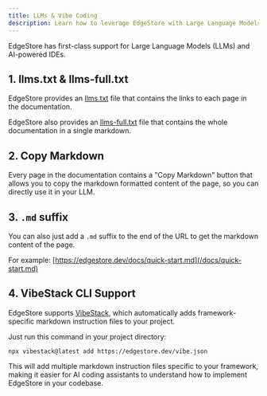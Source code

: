 ```yaml
---
title: LLMs & Vibe Coding
description: Learn how to leverage EdgeStore with Large Language Models (LLMs) and AI-powered IDEs, including VibeStack CLI support.
---
```


EdgeStore has first-class support for Large Language Models (LLMs) and AI-powered IDEs.

## 1. llms.txt & llms-full.txt

EdgeStore provides an [llms.txt](/llms.txt) file that contains the links to each page in the documentation.

EdgeStore also provides an [llms-full.txt](/llms-full.txt) file that contains the whole documentation in a single markdown.

## 2. Copy Markdown

Every page in the documentation contains a "Copy Markdown" button that allows you to copy the markdown formatted content of the page, so you can directly use it in your LLM.

## 3. `.md` suffix

You can also just add a `.md` suffix to the end of the URL to get the markdown content of the page.

For example: [https://edgestore.dev/docs/quick-start.md](/docs/quick-start.md)

## 4. VibeStack CLI Support

EdgeStore supports [VibeStack](https://vibestack.app), which automatically adds framework-specific markdown instruction files to your project.

Just run this command in your project directory:

```package-install
npx vibestack@latest add https://edgestore.dev/vibe.json
```

This will add multiple markdown instruction files specific to your framework, making it easier for AI coding assistants to understand how to implement EdgeStore in your codebase.
